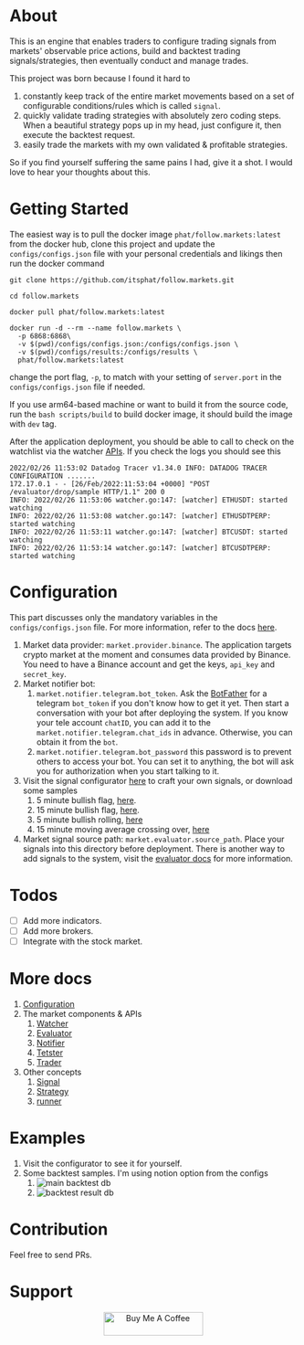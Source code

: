 # About

This is an engine that enables traders to configure trading signals from markets' observable price actions, build and backtest trading signals/strategies, then eventually conduct and manage trades.

This project was born because I found it hard to
1. constantly keep track of the entire market movements based on a set of configurable conditions/rules which is called `signal`.
2. quickly validate trading strategies with absolutely zero coding steps. When a beautiful strategy pops up in my head, just configure it, then execute the backtest request.
3. easily trade the markets with my own validated & profitable strategies.

So if you find yourself suffering the same pains I had, give it a shot. I would love to hear your thoughts about this.

# Getting Started

The easiest way is to pull the docker image `phat/follow.markets:latest` from the docker hub, clone this project and update the `configs/configs.json` file with your personal credentials and likings then run the docker command 

```
git clone https://github.com/itsphat/follow.markets.git

cd follow.markets

docker pull phat/follow.markets:latest

docker run -d --rm --name follow.markets \
  -p 6868:6868\
  -v $(pwd)/configs/configs.json:/configs/configs.json \
  -v $(pwd)/configs/results:/configs/results \
  phat/follow.markets:latest
```

change the port flag, `-p`, to match with your setting of `server.port` in the `configs/configs.json` file if needed.

If you use arm64-based machine or want to build it from the source code, run the `bash scripts/build` to build docker image, it should build the image with `dev` tag.

After the application deployment, you should be able to call to check on the watchlist via the watcher [APIs](). If you check the logs you should see this

```
2022/02/26 11:53:02 Datadog Tracer v1.34.0 INFO: DATADOG TRACER CONFIGURATION .......
172.17.0.1 - - [26/Feb/2022:11:53:04 +0000] "POST /evaluator/drop/sample HTTP/1.1" 200 0
INFO: 2022/02/26 11:53:06 watcher.go:147: [watcher] ETHUSDT: started watching
INFO: 2022/02/26 11:53:08 watcher.go:147: [watcher] ETHUSDTPERP: started watching
INFO: 2022/02/26 11:53:11 watcher.go:147: [watcher] BTCUSDT: started watching
INFO: 2022/02/26 11:53:14 watcher.go:147: [watcher] BTCUSDTPERP: started watching
```

# Configuration

This part discusses only the mandatory variables in the `configs/configs.json` file. For more information, refer to the docs [here]().

1. Market data provider: `market.provider.binance`. The application targets crypto market at the moment and consumes data provided by Binance. You need to have a Binance account and get the keys, `api_key` and `secret_key`. 
2. Market notifier bot: 
    1. `market.notifier.telegram.bot_token`. Ask the [BotFather](https://core.telegram.org/bots) for a telegram `bot_token` if you don't know how to get it yet. Then start a conversation with your bot after deploying the system. If you know your tele account `chatID`, you can add it to the `market.notifier.telegram.chat_ids` in advance. Otherwise, you can obtain it from the `bot`.
    2. `market.notifier.telegram.bot_password` this password is to prevent others to access your bot. You can set it to anything, the bot will ask you for authorization when you start talking to it.
3. Visit the signal configurator [here](https://follow.markets) to craft your own signals, or download some samples
    1. 5 minute bullish flag, [here](https://follow.markets/signals/5m_bullish_flag).
    2. 15 minute bullish flag, [here](https://follow.markets/signals/15m_bullish_flag).
    3. 5 minute bullish rolling, [here](https://follow.markets/signals/5m_bullish_rolling)
    4. 15 minute moving average crossing over, [here](https://follow.markets/signals/15m_ma_cross_over)
4. Market signal source path: `market.evaluator.source_path`. Place your signals into this directory before deployment. There is another way to add signals to the system, visit the [evaluator docs](https://github.com/itsphat/follow.markets/blob/docs/docs/evaluator.mdx#evaluator) for more information.

# Todos 
- [ ] Add more indicators.
- [ ] Add more brokers.
- [ ] Integrate with the stock market.

# More docs 
1. [Configuration]()
2. The market components & APIs 
    1. [Watcher]()
    2. [Evaluator]()
    4. [Notifier]()
    5. [Tetster]()
    6. [Trader]()
3. Other concepts 
    1. [Signal]()
    2. [Strategy]()
    3. [runner]()


# Examples
1. Visit the configurator to see it for yourself.
2. Some backtest samples. I'm using notion option from the configs
    1. ![main backtest db](/images/backtest_db.png)
    2. ![backtest result db](/images/backtest_result.png)

# Contribution
Feel free to send PRs.

# Support
<p align="center">
    <a href="https://www.buymeacoffee.com/phat" target="_blank"><img src="https://cdn.buymeacoffee.com/buttons/default-green.png" alt="Buy Me A Coffee" height="41" width="174"></a>
</p>

